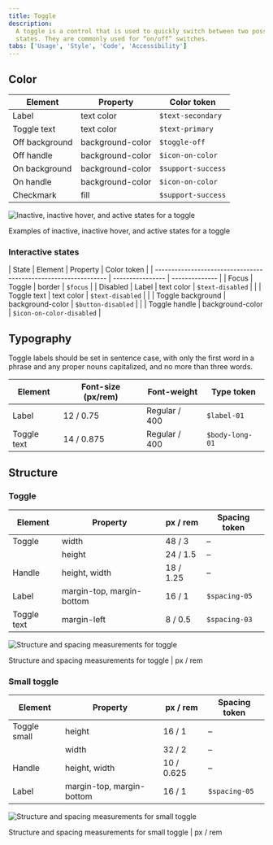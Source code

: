 ```yaml
---
title: Toggle
description:
  A toggle is a control that is used to quickly switch between two possible
  states. They are commonly used for “on/off” switches.
tabs: ['Usage', 'Style', 'Code', 'Accessibility']
---
```


## Color

| Element                                                        | Property         | Color token   |
| -------------------------------------------------------------- | ---------------- | ------------- |
| Label                                                          | text color       | `$text-secondary`    |
| Toggle text                                                    | text color       | `$text-primary`    |
| Off background                                         | background-color | `$toggle-off`      |
| Off handle                                             | background-color | `$icon-on-color`      |
| On background                                          | background-color | `$support-success` |
| On handle                                              | background-color | `$icon-on-color`    |
| Checkmark                                              | fill             | `$support-success` |

<div className="image--fixed">

![Inactive, inactive hover, and active states for a toggle](images/toggle-style-1.png)

</div>

<Caption>
  Examples of inactive, inactive hover, and active states for a toggle
</Caption>

### Interactive states

| State         | Element                                         | Property         | Color token    |
| --------------------------------------------------------------- | ---------------- | -------------- |
| Focus         | Toggle                                          | border           | `$focus`       |
| Disabled      | Label                                           | text color       | `$text-disabled` |
|               | Toggle text                                     | text color       | `$text-disabled` |
|               | Toggle background                               | background-color | `$button-disabled` |
|               | Toggle handle                                   | background-color | `$icon-on-color-disabled` |

## Typography

Toggle labels should be set in sentence case, with only the first word in a
phrase and any proper nouns capitalized, and no more than three words.

| Element                   | Font-size (px/rem) | Font-weight   | Type token      |
| ------------------------- | ------------------ | ------------- | --------------- |
| Label                     | 12 / 0.75          | Regular / 400 | `$label-01`     |
| Toggle text               | 14 / 0.875         | Regular / 400 | `$body-long-01` |

## Structure

### Toggle

| Element                         | Property                  | px / rem  | Spacing token |
| ------------------------------- | ------------------------- | --------- | ------------- |
| Toggle                          | width                     | 48 / 3    | –             |
|                                 | height                    | 24 / 1.5  | –             |
| Handle                          | height, width             | 18 / 1.25 | –             |
| Label                           | margin-top, margin-bottom | 16 / 1    | `$spacing-05` |
| Toggle text                     | margin-left               | 8 / 0.5   | `$spacing-03` |

<div className="image--fixed">

![Structure and spacing measurements for toggle](images/toggle-style-2.png)

</div>

<Caption>Structure and spacing measurements for toggle | px / rem</Caption>

### Small toggle

| Element                                                      | Property                  | px / rem   | Spacing token |
| ------------------------------------------------------------ | ------------------------- | ---------- | ------------- |
| Toggle small                                                 | height                    | 16 / 1     | –             |
|                                                              | width                     | 32 / 2     | –             |
| Handle                                                       | height, width             | 10 / 0.625 | –             |
| Label                                                        | margin-top, margin-bottom | 16 / 1     | `$spacing-05` |

<div className="image--fixed">

![Structure and spacing measurements for small toggle](images/toggle-style-3.png)

</div>

<Caption>
  Structure and spacing measurements for small toggle | px / rem
</Caption>
